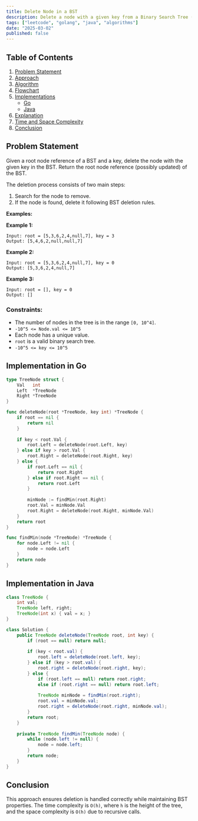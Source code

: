 ```yaml
---
title: Delete Node in a BST
description: Delete a node with a given key from a Binary Search Tree (BST). Includes Go and Java implementations.
tags: ["leetcode", "golang", "java", "algorithms"]
date: "2025-03-02"
published: false
---
```


## Table of Contents

1. [Problem Statement](#problem-statement)
2. [Approach](#approach)
3. [Algorithm](#algorithm)
4. [Flowchart](#flowchart)
5. [Implementations](#implementations)
   - [Go](#implementation-in-go)
   - [Java](#implementation-in-java)
6. [Explanation](#explanation)
7. [Time and Space Complexity](#time-and-space-complexity)
8. [Conclusion](#conclusion)

## Problem Statement


Given a root node reference of a BST and a key, delete the node with the given key in the BST. Return the root node reference (possibly updated) of the BST.

The deletion process consists of two main steps:

1. Search for the node to remove.
2. If the node is found, delete it following BST deletion rules.

**Examples:**

**Example 1:**
```
Input: root = [5,3,6,2,4,null,7], key = 3
Output: [5,4,6,2,null,null,7]
```

**Example 2:**
```
Input: root = [5,3,6,2,4,null,7], key = 0
Output: [5,3,6,2,4,null,7]
```

**Example 3:**
```
Input: root = [], key = 0
Output: []
```

### Constraints:

- The number of nodes in the tree is in the range `[0, 10^4]`.
- `-10^5 <= Node.val <= 10^5`
- Each node has a unique value.
- `root` is a valid binary search tree.
- `-10^5 <= key <= 10^5`

## Implementation in Go

```go
type TreeNode struct {
    Val   int
    Left  *TreeNode
    Right *TreeNode
}

func deleteNode(root *TreeNode, key int) *TreeNode {
    if root == nil {
        return nil
    }
    
    if key < root.Val {
        root.Left = deleteNode(root.Left, key)
    } else if key > root.Val {
        root.Right = deleteNode(root.Right, key)
    } else {
        if root.Left == nil {
            return root.Right
        } else if root.Right == nil {
            return root.Left
        }
        
        minNode := findMin(root.Right)
        root.Val = minNode.Val
        root.Right = deleteNode(root.Right, minNode.Val)
    }
    return root
}

func findMin(node *TreeNode) *TreeNode {
    for node.Left != nil {
        node = node.Left
    }
    return node
}
```

## Implementation in Java

```java
class TreeNode {
    int val;
    TreeNode left, right;
    TreeNode(int x) { val = x; }
}

class Solution {
    public TreeNode deleteNode(TreeNode root, int key) {
        if (root == null) return null;
        
        if (key < root.val) {
            root.left = deleteNode(root.left, key);
        } else if (key > root.val) {
            root.right = deleteNode(root.right, key);
        } else {
            if (root.left == null) return root.right;
            else if (root.right == null) return root.left;
            
            TreeNode minNode = findMin(root.right);
            root.val = minNode.val;
            root.right = deleteNode(root.right, minNode.val);
        }
        return root;
    }
    
    private TreeNode findMin(TreeNode node) {
        while (node.left != null) {
            node = node.left;
        }
        return node;
    }
}
```

## Conclusion

This approach ensures deletion is handled correctly while maintaining BST properties. The time complexity is `O(h)`, where `h` is the height of the tree, and the space complexity is `O(h)` due to recursive calls.


